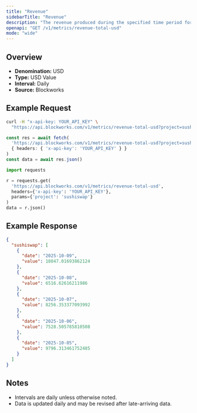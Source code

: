 ```yaml
---
title: "Revenue"
sidebarTitle: "Revenue"
description: "The revenue produced during the specified time period for given project."
openapi: "GET /v1/metrics/revenue-total-usd"
mode: "wide"
---
```


## Overview

- **Denomination:** USD
- **Type:** USD Value
- **Interval:** Daily
- **Source:** Blockworks

## Example Request

<CodeGroup>

```bash cURL
curl -H "x-api-key: YOUR_API_KEY" \
  "https://api.blockworks.com/v1/metrics/revenue-total-usd?project=sushiswap"
```

```typescript TypeScript
const res = await fetch(
  'https://api.blockworks.com/v1/metrics/revenue-total-usd?project=sushiswap',
  { headers: { 'x-api-key': 'YOUR_API_KEY' } }
)
const data = await res.json()
```

```python Python
import requests

r = requests.get(
  'https://api.blockworks.com/v1/metrics/revenue-total-usd',
  headers={'x-api-key': 'YOUR_API_KEY'},
  params={'project': 'sushiswap'}
)
data = r.json()
```

</CodeGroup>

## Example Response

```json
{
  "sushiswap": [
    {
      "date": "2025-10-09",
      "value": 18047.01693862124
    },
    {
      "date": "2025-10-08",
      "value": 6516.62616211986
    },
    {
      "date": "2025-10-07",
      "value": 8256.353377093992
    },
    {
      "date": "2025-10-06",
      "value": 7528.505785810508
    },
    {
      "date": "2025-10-05",
      "value": 9796.313461752485
    }
  ]
}
```

## Notes
- Intervals are daily unless otherwise noted.
- Data is updated daily and may be revised after late-arriving data.